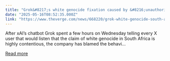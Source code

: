 ```yaml
---
title: "Grok&#8217;s white genocide fixation caused by &#8216;unauthorized modification&#8217;"
date: "2025-05-16T08:52:35.000Z"
link: "https://www.theverge.com/news/668220/grok-white-genocide-south-africa-xai-unauthorized-modification-employee"
---
```


After xAI’s chatbot Grok spent a few hours on Wednesday telling every X user that would listen that the claim of white genocide in South Africa is highly contentious, the company has blamed the behavi...

[Read more](https://www.theverge.com/news/668220/grok-white-genocide-south-africa-xai-unauthorized-modification-employee)
